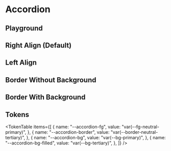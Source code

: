 



<Meta title="Accordion" of={AccordionStories} />

# Accordion

<ThemeSelect />

## Playground

<Canvas of={AccordionStories.Default} />
<Controls />

## Right Align (Default)

<Canvas of={AccordionStories.RightAlign} />

## Left Align

<Canvas of={AccordionStories.LeftAlign} />

## Border Without Background

<Canvas of={AccordionStories.BorderWithoutBackground} />

## Border With Background

<Canvas of={AccordionStories.BorderWithBackground} />

## Tokens

<TokenTable
  items={[
    {
      name: "--accordion-fg",
      value: "var(--fg-neutral-primary)",
    },
    {
      name: "--accordion-border",
      value: "var(--border-neutral-tertiary)",
    },
    {
      name: "--accordion-bg",
      value: "var(--bg-primary)",
    },
    {
      name: "--accordion-bg-filled",
      value: "var(--bg-tertiary)",
    },
  ]}
/>

<Toaster position="bottom-right" />
